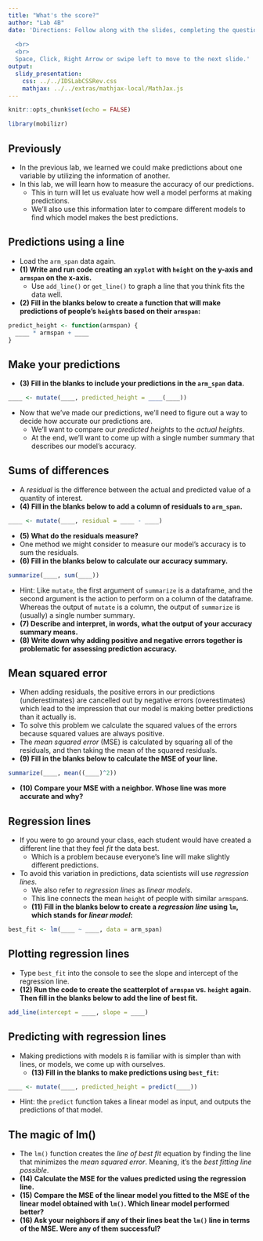```yaml
---
title: "What's the score?"
author: "Lab 4B"
date: 'Directions: Follow along with the slides, completing the questions in <font color=#25679E><b>blue</b></font> on your computer, and answering the questions in **red** in your journal.  
  
  <br>
  <br>
  Space, Click, Right Arrow or swipe left to move to the next slide.'
output: 
  slidy_presentation: 
    css: ../../IDSLabCSSRev.css
    mathjax: ../../extras/mathjax-local/MathJax.js
---
```


```r
knitr::opts_chunk$set(echo = FALSE)
```

```r
library(mobilizr)
```

## Previously

- In the previous lab, we learned we could make predictions about one variable by utilizing the information of another.
- In this lab, we will learn how to measure the accuracy of our predictions.
    - This in turn will let us evaluate how well a model performs at making predictions.
    - We'll also use this information later to compare different models to find which model makes the best predictions.


## Predictions using a line

- <span class="blue">Load the `arm_span` data again.</span>
- **(1) Write and run code creating an `xyplot` with `height` on the y-axis and `armspan` on the x-axis.**
    - <span class="blue">Use `add_line()` or `get_line()` to graph a line that you think fits the data well.</span>
- **(2) Fill in the blanks below to create a function that will make predictions of people's `height`s based on their `armspan`:**
```r
predict_height <- function(armspan) {
  ____ * armspan + ____
}
```


## Make your predictions

- **(3) Fill in the blanks to include your predictions in the `arm_span` data.**
```r
____ <- mutate(____, predicted_height = ____(____))
```
- Now that we've made our predictions, we'll need to figure out a way to decide how accurate our predictions are.
    - We'll want to compare our _predicted heights_ to the _actual heights_.
    - At the end, we'll want to come up with a single number summary that describes our model's accuracy.


## Sums of differences

- A _residual_ is the difference between the actual and predicted value of a quantity of interest.
- **(4) Fill in the blanks below to add a column of residuals to `arm_span`.**


```r
____ <- mutate(____, residual = ____ - ____)
```

- **(5) What do the residuals measure?**
- One method we might consider to measure our model's accuracy is to sum the residuals.
- **(6) Fill in the blanks below to calculate our accuracy summary.**


```r
summarize(____, sum(____))
```

- Hint: Like `mutate`, the first argument of `summarize` is a dataframe, and the second argument is the action to perform on a column of the dataframe. Whereas the output of `mutate` is a column, the output of `summarize` is (usually) a single number summary.
- **(7) Describe and interpret, in words, what the output of your accuracy summary means.**
- **(8) Write down why adding positive and negative errors together is problematic for assessing prediction accuracy.**


## Mean squared error

- When adding residuals, the positive errors in our predictions (underestimates) are cancelled out by negative errors (overestimates) which lead to the impression that our model is making better predictions than it actually is.
- To solve this problem we calculate the squared values of the errors because squared values are always positive.
- The _mean squared error_ (MSE) is calculated by squaring all of the residuals, and then taking the mean of the squared residuals.
- **(9) Fill in the blanks below to calculate the MSE of your line.**


```r
summarize(____, mean((____)^2))
```

- **(10) Compare your MSE with a neighbor. Whose line was more accurate and why?**


## Regression lines

- If you were to go around your class, each student would have created a different line that they feel _fit_ the data best.
    - Which is a problem because everyone's line will make slightly different predictions.
- To avoid this variation in predictions, data scientists will use _regression lines_.
    - We also refer to _regression lines_ as _linear models_.
    - This line connects the mean `height` of people with similar `armspan`s.
    - **(11) Fill in the blanks below to create a _regression line_ using `lm`, which stands for _linear model_:**

```r
best_fit <- lm(____ ~ ____, data = arm_span)
```

## Plotting regression lines

- <span class="blue">Type `best_fit` into the console to see the slope and intercept of the regression line.</span>
- **(12) Run the code to create the scatterplot of `armspan` vs. `height` again. Then fill in the blanks below to add the line of best fit.**


```r
add_line(intercept = ____, slope = ____)
```


## Predicting with regression lines

- Making predictions with models `R` is familiar with is simpler than with lines, or models, we come up with ourselves.
    - **(13) Fill in the blanks to make predictions using `best_fit`:**
    
```r
____ <- mutate(____, predicted_height = predict(____))
```

- Hint: the `predict` function takes a linear model as input, and outputs the predictions of that model.


## The magic of lm()

- The `lm()` function creates the _line of best fit_ equation by finding the line that minimizes the _mean squared error_. Meaning, it's the _best fitting line possible_. 
- **(14) Calculate the MSE for the values predicted using the regression line.**
- **(15) Compare the MSE of the linear model you fitted to the MSE of the linear model obtained with `lm()`. Which linear model performed better?**
- **(16) Ask your neighbors if any of their lines beat the `lm()` line in terms of the MSE. Were any of them successful?**

